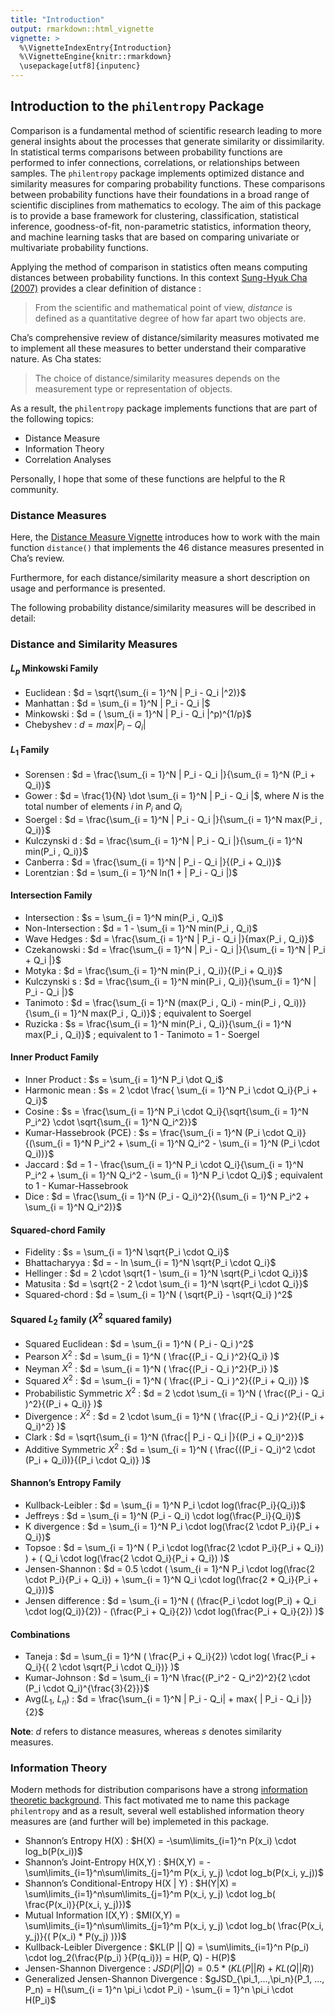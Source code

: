 ```yaml
---
title: "Introduction"
output: rmarkdown::html_vignette
vignette: >
  %\VignetteIndexEntry{Introduction}
  %\VignetteEngine{knitr::rmarkdown}
  \usepackage[utf8]{inputenc}
---
```


## Introduction to the `philentropy` Package

Comparison is a fundamental method of scientific research leading to more general insights about the processes that generate similarity or dissimilarity. In statistical terms comparisons between probability functions are performed to infer connections, correlations, or relationships between samples. The `philentropy` package implements optimized distance and similarity measures for comparing probability functions. These comparisons between probability functions have their foundations in a broad range of scientific disciplines from mathematics to ecology. The aim of this package is to provide a base framework for clustering, classification, statistical inference, goodness-of-fit, non-parametric statistics, information theory, and machine learning tasks that are based on comparing univariate or multivariate probability functions.

Applying the method of comparison in statistics often means computing distances between probability functions. In this context [Sung-Hyuk Cha (2007)](http://users.uom.gr/~kouiruki/sung.pdf) provides a clear definition of distance : 

> From the scientific and mathematical point of view, _distance_ is defined as a quantitative degree of how far apart two objects are.

Cha's comprehensive review of distance/similarity measures motivated me to implement all these measures to better understand their comparative nature. As Cha states:

> The choice of distance/similarity measures depends on the measurement type or representation of objects.

As a result, the `philentropy` package implements functions that are part of the following topics:

* Distance Measure
* Information Theory
* Correlation Analyses

Personally, I hope that some of these functions are helpful to the R community.

### Distance Measures

Here, the [Distance Measure Vignette](https://github.com/drostlab/philentropy/blob/master/vignettes/Distances.Rmd) introduces how to work with the main function `distance()` that implements the 46 distance measures presented in Cha's review.

Furthermore, for each distance/similarity measure a short description on usage and performance is presented.

The following probability distance/similarity measures will be described in detail:

### Distance and Similarity Measures 

#### $L_p$ Minkowski Family
* Euclidean : $d = \sqrt{\sum_{i = 1}^N | P_i - Q_i |^2)}$
* Manhattan : $d = \sum_{i = 1}^N | P_i - Q_i |$
* Minkowski : $d = ( \sum_{i = 1}^N | P_i - Q_i |^p)^{1/p}$
* Chebyshev : $d = max | P_i - Q_i |$

#### $L_1$ Family
* Sorensen : $d = \frac{\sum_{i = 1}^N | P_i - Q_i |}{\sum_{i = 1}^N (P_i + Q_i)}$
* Gower : $d = \frac{1}{N} \dot \sum_{i = 1}^N | P_i - Q_i |$, where $N$ is the total number of elements $i$ in $P_i$ and $Q_i$
* Soergel : $d = \frac{\sum_{i = 1}^N | P_i - Q_i |}{\sum_{i = 1}^N max(P_i , Q_i)}$
* Kulczynski d : $d = \frac{\sum_{i = 1}^N | P_i - Q_i |}{\sum_{i = 1}^N min(P_i , Q_i)}$
* Canberra : $d = \frac{\sum_{i = 1}^N | P_i - Q_i |}{(P_i + Q_i)}$
* Lorentzian : $d = \sum_{i = 1}^N ln(1 + | P_i - Q_i |)$

#### Intersection Family
* Intersection : $s = \sum_{i = 1}^N min(P_i , Q_i)$
* Non-Intersection : $d = 1 - \sum_{i = 1}^N min(P_i , Q_i)$
* Wave Hedges : $d = \frac{\sum_{i = 1}^N | P_i - Q_i |}{max(P_i , Q_i)}$
* Czekanowski : $d = \frac{\sum_{i = 1}^N | P_i - Q_i |}{\sum_{i = 1}^N | P_i + Q_i |}$
* Motyka : $d = \frac{\sum_{i = 1}^N min(P_i , Q_i)}{(P_i + Q_i)}$
* Kulczynski s : $d = \frac{\sum_{i = 1}^N min(P_i , Q_i)}{\sum_{i = 1}^N | P_i - Q_i |}$
* Tanimoto : $d = \frac{\sum_{i = 1}^N (max(P_i , Q_i) - min(P_i , Q_i))}{\sum_{i = 1}^N max(P_i , Q_i)}$ ; equivalent to Soergel
* Ruzicka : $s = \frac{\sum_{i = 1}^N min(P_i , Q_i)}{\sum_{i = 1}^N max(P_i , Q_i)}$ ; equivalent to 1 - Tanimoto = 1 - Soergel 

#### Inner Product Family
* Inner Product : $s = \sum_{i = 1}^N P_i \dot Q_i$
* Harmonic mean : $s = 2 \cdot \frac{ \sum_{i = 1}^N P_i \cdot Q_i}{P_i + Q_i}$
* Cosine : $s = \frac{\sum_{i = 1}^N P_i \cdot Q_i}{\sqrt{\sum_{i = 1}^N P_i^2} \cdot \sqrt{\sum_{i = 1}^N Q_i^2}}$
* Kumar-Hassebrook (PCE) : $s = \frac{\sum_{i = 1}^N (P_i \cdot Q_i)}{(\sum_{i = 1}^N P_i^2 + \sum_{i = 1}^N Q_i^2 - \sum_{i = 1}^N (P_i \cdot Q_i))}$
* Jaccard : $d = 1 - \frac{\sum_{i = 1}^N P_i \cdot Q_i}{\sum_{i = 1}^N P_i^2 + \sum_{i = 1}^N Q_i^2 - \sum_{i = 1}^N P_i \cdot Q_i}$ ; equivalent to 1 - Kumar-Hassebrook
* Dice : $d = \frac{\sum_{i = 1}^N (P_i - Q_i)^2}{(\sum_{i = 1}^N P_i^2 + \sum_{i = 1}^N Q_i^2)}$

#### Squared-chord Family
* Fidelity : $s = \sum_{i = 1}^N \sqrt{P_i \cdot Q_i}$
* Bhattacharyya : $d = - ln \sum_{i = 1}^N \sqrt{P_i \cdot Q_i}$
* Hellinger : $d = 2 \cdot \sqrt{1 - \sum_{i = 1}^N \sqrt{P_i \cdot Q_i}}$
* Matusita : $d = \sqrt{2 - 2 \cdot \sum_{i = 1}^N \sqrt{P_i \cdot Q_i}}$
* Squared-chord : $d = \sum_{i = 1}^N ( \sqrt{P_i} - \sqrt{Q_i} )^2$

#### Squared $L_2$ family ($X^2$ squared family)
* Squared Euclidean : $d = \sum_{i = 1}^N ( P_i - Q_i )^2$
* Pearson $X^2$ : $d = \sum_{i = 1}^N ( \frac{(P_i - Q_i )^2}{Q_i} )$
* Neyman $X^2$ : $d = \sum_{i = 1}^N ( \frac{(P_i - Q_i )^2}{P_i} )$
* Squared $X^2$ : $d = \sum_{i = 1}^N ( \frac{(P_i - Q_i )^2}{(P_i + Q_i)} )$
* Probabilistic Symmetric $X^2$ : $d = 2 \cdot \sum_{i = 1}^N ( \frac{(P_i - Q_i )^2}{(P_i + Q_i)} )$
* Divergence : $X^2$ : $d = 2 \cdot \sum_{i = 1}^N ( \frac{(P_i - Q_i )^2}{(P_i + Q_i)^2} )$
* Clark : $d = \sqrt{\sum_{i = 1}^N (\frac{| P_i - Q_i |}{(P_i + Q_i)^2}}$
* Additive Symmetric $X^2$ : $d = \sum_{i = 1}^N ( \frac{((P_i - Q_i)^2 \cdot (P_i + Q_i))}{(P_i \cdot Q_i)} )$

#### Shannon's Entropy Family
* Kullback-Leibler : $d = \sum_{i = 1}^N P_i \cdot log(\frac{P_i}{Q_i})$
* Jeffreys : $d = \sum_{i = 1}^N (P_i - Q_i) \cdot log(\frac{P_i}{Q_i})$
* K divergence : $d = \sum_{i = 1}^N P_i \cdot log(\frac{2 \cdot P_i}{P_i + Q_i})$
* Topsoe : $d = \sum_{i = 1}^N ( P_i \cdot log(\frac{2 \cdot P_i}{P_i + Q_i}) ) + ( Q_i \cdot log(\frac{2 \cdot Q_i}{P_i + Q_i}) )$
* Jensen-Shannon :  $d = 0.5 \cdot ( \sum_{i = 1}^N P_i \cdot log(\frac{2 \cdot P_i}{P_i + Q_i}) + \sum_{i = 1}^N Q_i \cdot log(\frac{2 * Q_i}{P_i + Q_i}))$ 
* Jensen difference : $d = \sum_{i = 1}^N ( (\frac{P_i \cdot log(P_i) + Q_i \cdot log(Q_i)}{2}) - (\frac{P_i + Q_i}{2}) \cdot log(\frac{P_i + Q_i}{2}) )$

#### Combinations
* Taneja : $d = \sum_{i = 1}^N ( \frac{P_i + Q_i}{2}) \cdot log( \frac{P_i + Q_i}{( 2 \cdot \sqrt{P_i \cdot Q_i})} )$
* Kumar-Johnson : $d = \sum_{i = 1}^N \frac{(P_i^2 - Q_i^2)^2}{2 \cdot (P_i \cdot Q_i)^{\frac{3}{2}}}$
* Avg($L_1$, $L_n$) : $d = \frac{\sum_{i = 1}^N | P_i - Q_i| + max{ | P_i - Q_i |}}{2}$

__Note__: $d$ refers to distance measures, whereas $s$ denotes similarity measures.

### Information Theory

Modern methods for distribution comparisons have a strong [information theoretic background](http://compbio.biosci.uq.edu.au/mediawiki/upload/b/b3/Jaynes_PhysRev1957-1.pdf). This fact motivated me to name this package `philentropy` and as a result, several well established information theory measures are (and further will be) implemeted in this package. 

- Shannon's Entropy H(X) : $H(X) = -\sum\limits_{i=1}^n P(x_i) \cdot log_b(P(x_i))$
- Shannon's Joint-Entropy H(X,Y) : $H(X,Y) = -\sum\limits_{i=1}^n\sum\limits_{j=1}^m P(x_i, y_j) \cdot log_b(P(x_i, y_j))$
- Shannon's Conditional-Entropy H(X | Y) : $H(Y|X) = \sum\limits_{i=1}^n\sum\limits_{j=1}^m P(x_i, y_j) \cdot log_b( \frac{P(x_i)}{P(x_i, y_j)})$
- Mutual Information I(X,Y) : $MI(X,Y) = \sum\limits_{i=1}^n\sum\limits_{j=1}^m P(x_i, y_j) \cdot log_b( \frac{P(x_i, y_j)}{( P(x_i) * P(y_j) )})$
- Kullback-Leibler Divergence : $KL(P || Q) = \sum\limits_{i=1}^n P(p_i) \cdot log_2(\frac{P(p_i) }{P(q_i)}) = H(P, Q) - H(P)$
- Jensen-Shannon Divergence : $JSD(P || Q) = 0.5 * (KL(P || R) + KL(Q || R))$
- Generalized Jensen-Shannon Divergence : $gJSD_{\pi_1,...,\pi_n}(P_1, ..., P_n) = H(\sum_{i = 1}^n \pi_i \cdot P_i) - \sum_{i = 1}^n \pi_i \cdot H(P_i)$


